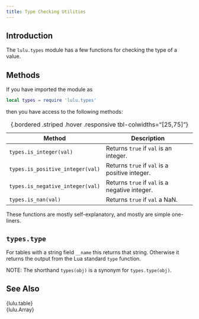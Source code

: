 ```yaml
---
title: Type Checking Utilities
---
```


## Introduction

The `lulu.types` module has a few functions for checking the type of a value.

## Methods

If you have imported the module as
```lua
local types = require 'lulu.types'
```
then you have access to the following methods:

Method                           | Description
-------------------------------- | -----------------------------------------------------------------
`types.is_integer(val)`          | Returns `true` if `val` is an integer.
`types.is_positive_integer(val)` | Returns `true` if `val` is a positive integer.
`types.is_negative_integer(val)` | Returns `true` if `val` is a negative integer.
`types.is_nan(val)`              | Returns `true` if `val` a NaN.
: {.bordered .striped .hover .responsive tbl-colwidths="[25,75]"}

These functions are mostly self-explanatory, and mostly are simple one-liners.

## `types.type`

For tables with a string field `__name` this returns that string.
Otherwise it returns the output from the Lua standard `type` function.

NOTE: The shorthand `types(obj)` is a synonym for `types.type(obj)`.

## See Also

{lulu.table} <br>
{lulu.Array}